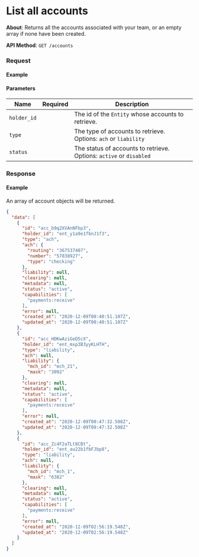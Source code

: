 
# List all accounts

**About**: Returns all the accounts associated with your team, or an empty array if none have been created.

**API Method**: `GET /accounts`

### Request

#### Example
<AccountsList />

#### Parameters

| Name        | Required | Description                                                         |
|-------------|----------|---------------------------------------------------------------------|
| `holder_id` |          | The id of the `Entity` whose accounts to retrieve.                  |
| `type`      |          | The type of accounts to retrieve. Options: `ach` or `liability`     |
| `status`    |          | The status of accounts to retrieve. Options: `active` or `disabled` |

### Response

#### Example

An array of account objects will be returned.

```json
{
  "data": [
    {
      "id": "acc_b9q2XVAnNFbp3",
      "holder_id": "ent_y1a9e1fbnJ1f3",
      "type": "ach",
      "ach": {
        "routing": "367537407",
        "number": "57838927",
        "type": "checking"
      },
      "liability": null,
      "clearing": null,
      "metadata": null,
      "status": "active",
      "capabilities": [
        "payments:receive"
      ],
      "error": null,
      "created_at": "2020-12-09T00:40:51.107Z",
      "updated_at": "2020-12-09T00:40:51.107Z"
    },
    {
      "id": "acc_HDKwAziGeD5cX",
      "holder_id": "ent_mxp3B3yyKLHTH",
      "type": "liability",
      "ach": null,
      "liability": {
        "mch_id": "mch_21",
        "mask": "3092"
      },
      "clearing": null,
      "metadata": null,
      "status": "active",
      "capabilities": [
        "payments:receive"
      ],
      "error": null,
      "created_at": "2020-12-09T00:47:32.508Z",
      "updated_at": "2020-12-09T00:47:32.508Z"
    },
    {
      "id": "acc_Zc4F2aTLt8CBt",
      "holder_id": "ent_au22b1fbFJbp8",
      "type": "liability",
      "ach": null,
      "liability": {
        "mch_id": "mch_1",
        "mask": "6382"
      },
      "clearing": null,
      "metadata": null,
      "status": "active",
      "capabilities": [
        "payments:receive"
      ],
      "error": null,
      "created_at": "2020-12-09T02:56:19.548Z",
      "updated_at": "2020-12-09T02:56:19.548Z"
    }
  ]
}
```
